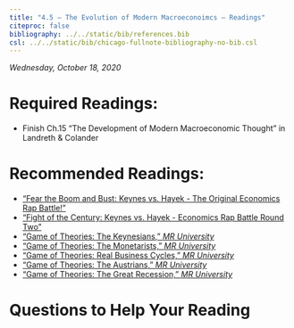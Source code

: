 ```yaml
---
title: "4.5 — The Evolution of Modern Macroeconoimcs — Readings"
citeproc: false
bibliography: ../../static/bib/references.bib
csl: ../../static/bib/chicago-fullnote-bibliography-no-bib.csl
---
```


*Wednesday, October 18, 2020*

# Required Readings:

- <i class="fas fas fa-book"></i> Finish Ch.15 "The Development of Modern Macroeconomic Thought" in Landreth & Colander

# Recommended Readings:

- [<i class="fab fa-youtube"></i> "Fear the Boom and Bust: Keynes vs. Hayek - The Original Economics Rap Battle!"](https://www.youtube.com/watch?v=d0nERTFo-Sk)
- [<i class="fab fa-youtube"></i> "Fight of the Century: Keynes vs. Hayek - Economics Rap Battle Round Two"](https://www.youtube.com/watch?v=GTQnarzmTOc)
- [<i class="fab fa-youtube"></i> "Game of Theories: The Keynesians," *MR University*](https://mru.org/courses/principles-economics-macroeconomics/business-cycle-theories-keynesian)
- [<i class="fab fa-youtube"></i> "Game of Theories: The Monetarists," *MR University*](https://mru.org/courses/principles-economics-macroeconomics/business-cycles-monetarists)
- [<i class="fab fa-youtube"></i> "Game of Theories: Real Business Cycles," *MR University*](https://mru.org/courses/principles-economics-macroeconomics/business-cycles-real-business-cycle)
- [<i class="fab fa-youtube"></i> "Game of Theories: The Austrians," *MR University*](https://mru.org/courses/principles-economics-macroeconomics/business-cycles-austrian-economic-theory)
- [<i class="fab fa-youtube"></i> "Game of Theories: The Great Recession," *MR University*](https://mru.org/courses/principles-economics-macroeconomics/business-cycles-great-recession)


# Questions to Help Your Reading
